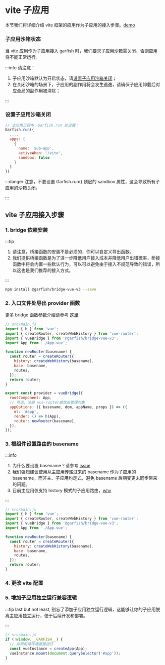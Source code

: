 # vite 子应用


本节我们将详细介绍 vite 框架的应用作为子应用的接入步骤。[demo](https://github.com/modern-js-dev/garfish/tree/main/dev/app-vue-vite)

### 子应用沙箱状态

当 vite 应用作为子应用接入 garfish 时，我们要求子应用沙箱需关闭，否则应用将不能正常运行。

:::info 请注意：
1. 子应用沙箱默认为开启状态，请[设置子应用沙箱关闭](/guide/demo/vite#设置子应用沙箱关闭)；
2. 在关闭沙箱的场景下，子应用的副作用将会发生逃逸，请确保子应用卸载后对应全局的副作用被清除；

:::

### 设置子应用沙箱关闭

```js
// 主应用工程中，Garfish.run 处设置：
Garfish.run({
  ...,
  apps: [
    {
      name: 'sub-app',
      activeWhen: '/vite',
      sandbox: false
    }
  ]
})
```

:::danger
注意，不要设置 Garfish.run() 顶层的 sandbox 属性，这会导致所有子应用的沙箱关闭。

:::

## vite 子应用接入步骤

### 1. bridge 依赖安装

:::tip
1. 请注意，桥接函数的安装不是必须的，你可以自定义导出函数。
2. 我们提供桥接函数是为了进一步降低用户接入成本并降低用户出错概率，桥接函数中将会内置一些默认行为，可以可以避免由于接入不规范导致的错误，所以这也是我们推荐的接入方式。

:::

```bash npm2yarn
npm install @garfish/bridge-vue-v3 --save
```
### 2. 入口文件处导出 provider 函数

更多 bridge 函数参数介绍请参考 [这里](/guide/concept/bridge)

```js
// src/main.js
import { h } from 'vue';
import { createRouter, createWebHistory } from 'vue-router';
import { vueBridge } from '@garfish/bridge-vue-v3';
import App from './App.vue';

function newRouter(basename) {
  const router = createRouter({
    history: createWebHistory(basename),
    base: basename,
    routes,
  });
  return router;
}

export const provider = vueBridge({
  rootComponent: App,
  // 可选，注册 vue-router或状态管理对象
  appOptions: ({ basename, dom, appName, props }) => ({
    el: '#app',
    render: () => h(App),
    router: newRouter(basename),
  }),
});
```

### 3. 根组件设置路由的 basename

:::info
1. 为什么要设置 basename？请参考 [issue](../../issues/index.md#子应用拿到-basename-的作用)
2. 我们强烈建议使用从主应用传递过来的 basename 作为子应用的 basename，而非主、子应用约定式，避免 basename 后期变更未同步带来的问题。
3. 目前主应用仅支持 history 模式的子应用路由，[why](../../issues/index.md#为什么主应用仅支持-history-模式)

:::

```js
// src/main.js
import { h } from 'vue';
import { createRouter, createWebHistory } from 'vue-router';
import { vueBridge } from '@garfish/bridge-vue-v3';
import App from './App.vue';

function newRouter(basename) {
  const router = createRouter({
    history: createWebHistory(basename),
    base: basename,
    routes,
  });
  return router;
}
```

### 4. 更改 vite 配置

<ViteConfig />


### 5. 增加子应用独立运行兼容逻辑

:::tip
last but not least, 别忘了添加子应用独立运行逻辑，这能够让你的子应用脱离主应用独立运行，便于后续开发和部署。

:::

```js
// src/main.js
if (!window.__GARFISH__) {
  // 非微前端环境直接运行
  const vueInstance = createApp(App);
  vueInstance.mount(document.querySelector('#app'));
}
```
